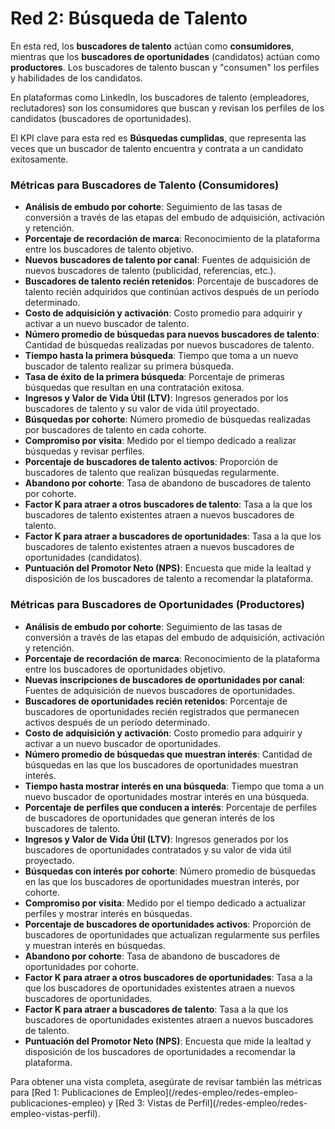 
# Red 2: Búsqueda de Talento

En esta red, los **buscadores de talento** actúan como **consumidores**, mientras que los **buscadores de oportunidades** (candidatos) actúan como **productores**. Los buscadores de talento buscan y "consumen" los perfiles y habilidades de los candidatos.

<Callout>
En plataformas como LinkedIn, los buscadores de talento (empleadores, reclutadores) son los consumidores que buscan y revisan los perfiles de los candidatos (buscadores de oportunidades).
</Callout>

El KPI clave para esta red es **Búsquedas cumplidas**, que representa las veces que un buscador de talento encuentra y contrata a un candidato exitosamente.

### Métricas para Buscadores de Talento (Consumidores)

- **Análisis de embudo por cohorte**: Seguimiento de las tasas de conversión a través de las etapas del embudo de adquisición, activación y retención.
- **Porcentaje de recordación de marca**: Reconocimiento de la plataforma entre los buscadores de talento objetivo.
- **Nuevos buscadores de talento por canal**: Fuentes de adquisición de nuevos buscadores de talento (publicidad, referencias, etc.).
- **Buscadores de talento recién retenidos**: Porcentaje de buscadores de talento recién adquiridos que continúan activos después de un período determinado.
- **Costo de adquisición y activación**: Costo promedio para adquirir y activar a un nuevo buscador de talento.
- **Número promedio de búsquedas para nuevos buscadores de talento**: Cantidad de búsquedas realizadas por nuevos buscadores de talento.
- **Tiempo hasta la primera búsqueda**: Tiempo que toma a un nuevo buscador de talento realizar su primera búsqueda.
- **Tasa de éxito de la primera búsqueda**: Porcentaje de primeras búsquedas que resultan en una contratación exitosa.
- **Ingresos y Valor de Vida Útil (LTV)**: Ingresos generados por los buscadores de talento y su valor de vida útil proyectado.
- **Búsquedas por cohorte**: Número promedio de búsquedas realizadas por buscadores de talento en cada cohorte.
- **Compromiso por visita**: Medido por el tiempo dedicado a realizar búsquedas y revisar perfiles.
- **Porcentaje de buscadores de talento activos**: Proporción de buscadores de talento que realizan búsquedas regularmente.
- **Abandono por cohorte**: Tasa de abandono de buscadores de talento por cohorte.
- **Factor K para atraer a otros buscadores de talento**: Tasa a la que los buscadores de talento existentes atraen a nuevos buscadores de talento.
- **Factor K para atraer a buscadores de oportunidades**: Tasa a la que los buscadores de talento existentes atraen a nuevos buscadores de oportunidades (candidatos).
- **Puntuación del Promotor Neto (NPS)**: Encuesta que mide la lealtad y disposición de los buscadores de talento a recomendar la plataforma.

### Métricas para Buscadores de Oportunidades (Productores)

- **Análisis de embudo por cohorte**: Seguimiento de las tasas de conversión a través de las etapas del embudo de adquisición, activación y retención.
- **Porcentaje de recordación de marca**: Reconocimiento de la plataforma entre los buscadores de oportunidades objetivo.
- **Nuevas inscripciones de buscadores de oportunidades por canal**: Fuentes de adquisición de nuevos buscadores de oportunidades.
- **Buscadores de oportunidades recién retenidos**: Porcentaje de buscadores de oportunidades recién registrados que permanecen activos después de un período determinado.
- **Costo de adquisición y activación**: Costo promedio para adquirir y activar a un nuevo buscador de oportunidades.
- **Número promedio de búsquedas que muestran interés**: Cantidad de búsquedas en las que los buscadores de oportunidades muestran interés.
- **Tiempo hasta mostrar interés en una búsqueda**: Tiempo que toma a un nuevo buscador de oportunidades mostrar interés en una búsqueda.
- **Porcentaje de perfiles que conducen a interés**: Porcentaje de perfiles de buscadores de oportunidades que generan interés de los buscadores de talento.
- **Ingresos y Valor de Vida Útil (LTV)**: Ingresos generados por los buscadores de oportunidades contratados y su valor de vida útil proyectado.
- **Búsquedas con interés por cohorte**: Número promedio de búsquedas en las que los buscadores de oportunidades muestran interés, por cohorte.
- **Compromiso por visita**: Medido por el tiempo dedicado a actualizar perfiles y mostrar interés en búsquedas.
- **Porcentaje de buscadores de oportunidades activos**: Proporción de buscadores de oportunidades que actualizan regularmente sus perfiles y muestran interés en búsquedas.
- **Abandono por cohorte**: Tasa de abandono de buscadores de oportunidades por cohorte.
- **Factor K para atraer a otros buscadores de oportunidades**: Tasa a la que los buscadores de oportunidades existentes atraen a nuevos buscadores de oportunidades.
- **Factor K para atraer a buscadores de talento**: Tasa a la que los buscadores de oportunidades existentes atraen a nuevos buscadores de talento.
- **Puntuación del Promotor Neto (NPS)**: Encuesta que mide la lealtad y disposición de los buscadores de oportunidades a recomendar la plataforma.

<Callout>
Para obtener una vista completa, asegúrate de revisar también las métricas para [Red 1: Publicaciones de Empleo](/redes-empleo/redes-empleo-publicaciones-empleo) y [Red 3: Vistas de Perfil](/redes-empleo/redes-empleo-vistas-perfil).
</Callout>